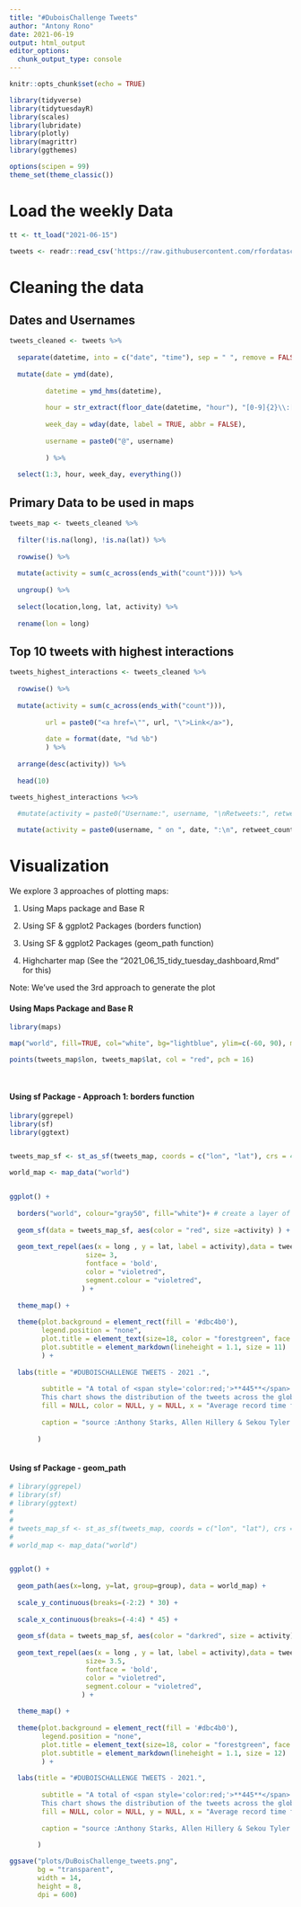 ```yaml
---
title: "#DuboisChallenge Tweets"
author: "Antony Rono"
date: 2021-06-19
output: html_output
editor_options: 
  chunk_output_type: console
---
```


```r

knitr::opts_chunk$set(echo = TRUE)

library(tidyverse)
library(tidytuesdayR)
library(scales)
library(lubridate)
library(plotly)
library(magrittr)
library(ggthemes)

options(scipen = 99)
theme_set(theme_classic())

```

# Load the weekly Data

```r

tt <- tt_load("2021-06-15")

tweets <- readr::read_csv('https://raw.githubusercontent.com/rfordatascience/tidytuesday/master/data/2021/2021-06-15/tweets.csv')

```

# Cleaning the data

## Dates and Usernames

```r

tweets_cleaned <- tweets %>% 
  
  separate(datetime, into = c("date", "time"), sep = " ", remove = FALSE) %>% 
  
  mutate(date = ymd(date),
         
         datetime = ymd_hms(datetime),
         
         hour = str_extract(floor_date(datetime, "hour"), "[0-9]{2}\\:[0-9]{2}"),
         
         week_day = wday(date, label = TRUE, abbr = FALSE),
         
         username = paste0("@", username)
         
         ) %>% 
  
  select(1:3, hour, week_day, everything()) 

```

## Primary Data to be used in maps

```r

tweets_map <- tweets_cleaned %>% 
  
  filter(!is.na(long), !is.na(lat)) %>% 
  
  rowwise() %>% 
  
  mutate(activity = sum(c_across(ends_with("count")))) %>% 
  
  ungroup() %>% 
  
  select(location,long, lat, activity) %>% 
  
  rename(lon = long) 


```

## Top 10 tweets with highest interactions

```r


tweets_highest_interactions <- tweets_cleaned %>% 
  
  rowwise() %>% 
  
  mutate(activity = sum(c_across(ends_with("count"))),
         
         url = paste0("<a href=\"", url, "\">Link</a>"),
         
         date = format(date, "%d %b")
         ) %>% 
  
  arrange(desc(activity)) %>% 
  
  head(10)

tweets_highest_interactions %<>% 
  
  #mutate(activity = paste0("Username:", username, "\nRetweets:", retweet_count, "\nLikes:", like_count , "\nQuotes", quote_count))

  mutate(activity = paste0(username, " on ", date, ":\n", retweet_count, " Retweets, ", like_count, " Likes, ", quote_count , " Quotes"))

```

# Visualization

We explore 3 approaches of plotting maps:

1. Using Maps package and Base R

2. Using SF & ggplot2 Packages (borders function)

3. Using SF & ggplot2 Packages (geom_path function)

4. Highcharter map (See the "2021_06_15_tidy_tuesday_dashboard,Rmd" for this)


Note: We've used the 3rd approach to generate the plot


#### Using Maps Package and Base R

```r

library(maps)

map("world", fill=TRUE, col="white", bg="lightblue", ylim=c(-60, 90), mar=c(0,0,0,0)) 

points(tweets_map$lon, tweets_map$lat, col = "red", pch = 16)
  
  
```

#### Using sf Package - Approach 1: borders function

```r
library(ggrepel)
library(sf)
library(ggtext)


tweets_map_sf <- st_as_sf(tweets_map, coords = c("lon", "lat"), crs = 4326)  

world_map <- map_data("world")


ggplot() +
  
  borders("world", colour="gray50", fill="white")+ # create a layer of borders
  
  geom_sf(data = tweets_map_sf, aes(color = "red", size =activity) ) +
  
  geom_text_repel(aes(x = long , y = lat, label = activity),data = tweets_highest_interactions,
                   size= 3,
                   fontface = 'bold',
                   color = "violetred",
                   segment.colour = "violetred",
                  ) +
  
  theme_map() +
  
  theme(plot.background = element_rect(fill = '#dbc4b0'),
        legend.position = "none",
        plot.title = element_text(size=18, color = "forestgreen", face = "bold"),
        plot.subtitle = element_markdown(lineheight = 1.1, size = 11)
        ) +
  
  labs(title = "#DUBOISCHALLENGE TWEETS - 2021 .",
       
        subtitle = "A total of <span style='color:red;'>**445**</span> tweets were tweeted with the <span style='color:forestgreen;'>**#DuBoisChallenge**</span> tag.<br>
        This chart shows the distribution of the tweets across the globe, highlighting the <span style='color:violetred;'>**top 10 tweets with the highest activity**</span>",
        fill = NULL, color = NULL, y = NULL, x = "Average record time for a 3-lap course (seconds)",
       
        caption = "source :Anthony Starks, Allen Hillery & Sekou Tyler. | viz: Antony Rono"
       
       )
  

```

#### Using sf Package - geom_path

```r

# library(ggrepel)
# library(sf)
# library(ggtext)
# 
# 
# tweets_map_sf <- st_as_sf(tweets_map, coords = c("lon", "lat"), crs = 4326)  
# 
# world_map <- map_data("world")


ggplot() +
  
  geom_path(aes(x=long, y=lat, group=group), data = world_map) +
  
  scale_y_continuous(breaks=(-2:2) * 30) +
  
  scale_x_continuous(breaks=(-4:4) * 45) +
  
  geom_sf(data = tweets_map_sf, aes(color = "darkred", size = activity)) +
  
  geom_text_repel(aes(x = long , y = lat, label = activity),data = tweets_highest_interactions,
                   size= 3.5,
                   fontface = 'bold',
                   color = "violetred",
                   segment.colour = "violetred",
                  ) +
  
  theme_map() +
  
  theme(plot.background = element_rect(fill = '#dbc4b0'),
        legend.position = "none",
        plot.title = element_text(size=18, color = "forestgreen", face = "bold"),
        plot.subtitle = element_markdown(lineheight = 1.1, size = 12)
        ) +
  
  labs(title = "#DUBOISCHALLENGE TWEETS - 2021.",
       
        subtitle = "A total of <span style='color:red;'>**445**</span> tweets were tweeted with the <span style='color:forestgreen;'>**#DuBoisChallenge**</span> tag.<br>
        This chart shows the distribution of the tweets across the globe, highlighting the <span style='color:violetred;'>**top 10 tweets with the highest interactions**</span>",
        fill = NULL, color = NULL, y = NULL, x = "Average record time for a 3-lap course (seconds)",
       
        caption = "source :Anthony Starks, Allen Hillery & Sekou Tyler. | viz: Antony Rono"
       
       )

```

```r
ggsave("plots/DuBoisChallenge_tweets.png", 
       bg = "transparent", 
       width = 14, 
       height = 8, 
       dpi = 600)
```


